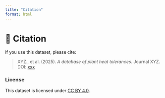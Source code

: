 ```yaml
---
title: "Citation"
format: html
---
```


# 📜 Citation

If you use this dataset, please cite:

> XYZ., et al. (2025). *A database of plant heat tolerances*. Journal XYZ. DOI: [xxx](https://doi.org/...)

### License

This dataset is licensed under [CC BY 4.0](https://creativecommons.org/licenses/by/4.0/).
